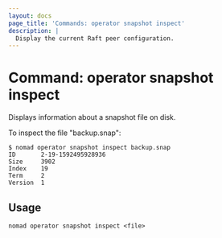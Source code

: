 ```yaml
---
layout: docs
page_title: 'Commands: operator snapshot inspect'
description: |
  Display the current Raft peer configuration.
---
```


# Command: operator snapshot inspect

Displays information about a snapshot file on disk.

To inspect the file "backup.snap":

```shell-session
$ nomad operator snapshot inspect backup.snap
ID       2-19-1592495928936
Size     3902
Index    19
Term     2
Version  1
```

## Usage

```plaintext
nomad operator snapshot inspect <file>
```

[outage recovery]: https://learn.hashicorp.com/tutorials/nomad/outage-recovery
